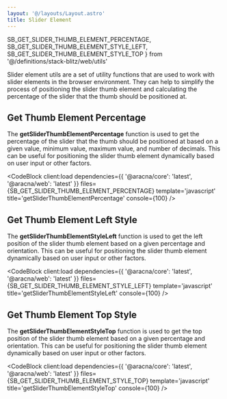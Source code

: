 ```yaml
---
layout: '@/layouts/Layout.astro'
title: Slider Element
---
```


  SB_GET_SLIDER_THUMB_ELEMENT_PERCENTAGE,
  SB_GET_SLIDER_THUMB_ELEMENT_STYLE_LEFT,
  SB_GET_SLIDER_THUMB_ELEMENT_STYLE_TOP
} from '@/definitions/stack-blitz/web/utils'

Slider element utils are a set of utility functions that are used to work with slider elements in the browser environment. They can help to simplify the process of positioning the slider thumb element and calculating the percentage of the slider that the thumb should be positioned at.

## Get Thumb Element Percentage

The **getSliderThumbElementPercentage** function is used to get the percentage of the slider that the thumb should be positioned at based on a given value, minimum value, maximum value, and number of decimals. This can be useful for positioning the slider thumb element dynamically based on user input or other factors.

<CodeBlock
  client:load
  dependencies={{ '@aracna/core': 'latest', '@aracna/web': 'latest' }}
  files={SB_GET_SLIDER_THUMB_ELEMENT_PERCENTAGE}
  template='javascript'
  title='getSliderThumbElementPercentage'
  console={100}
/>

## Get Thumb Element Left Style

The **getSliderThumbElementStyleLeft** function is used to get the left position of the slider thumb element based on a given percentage and orientation. This can be useful for positioning the slider thumb element dynamically based on user input or other factors.

<CodeBlock
  client:load
  dependencies={{ '@aracna/core': 'latest', '@aracna/web': 'latest' }}
  files={SB_GET_SLIDER_THUMB_ELEMENT_STYLE_LEFT}
  template='javascript'
  title='getSliderThumbElementStyleLeft'
  console={100}
/>

## Get Thumb Element Top Style

The **getSliderThumbElementStyleTop** function is used to get the top position of the slider thumb element based on a given percentage and orientation. This can be useful for positioning the slider thumb element dynamically based on user input or other factors.

<CodeBlock
  client:load
  dependencies={{ '@aracna/core': 'latest', '@aracna/web': 'latest' }}
  files={SB_GET_SLIDER_THUMB_ELEMENT_STYLE_TOP}
  template='javascript'
  title='getSliderThumbElementStyleTop'
  console={100}
/>
